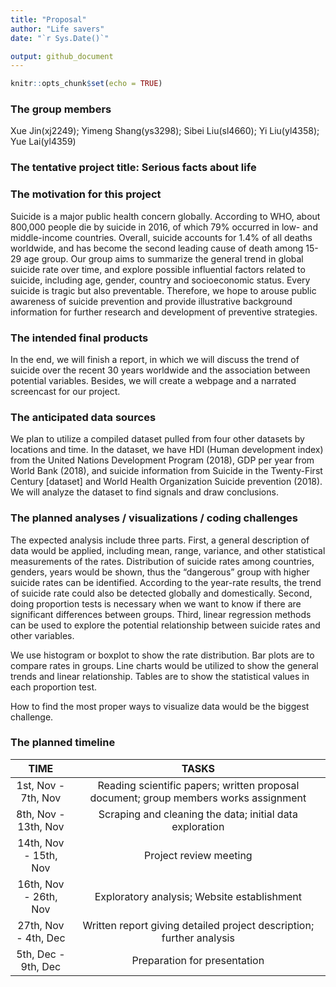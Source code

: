 ```yaml
---
title: "Proposal"
author: "Life savers"
date: "`r Sys.Date()`"

output: github_document
---
```


```r
knitr::opts_chunk$set(echo = TRUE)
```

### The group members

Xue Jin(xj2249); Yimeng Shang(ys3298); Sibei Liu(sl4660); Yi Liu(yl4358); Yue Lai(yl4359)

### The tentative project title: Serious facts about life

### The motivation for this project

Suicide is a major public health concern globally. According to WHO, about 800,000 people die by suicide in 2016, of which 79% occurred in low- and middle-income countries. Overall, suicide accounts for 1.4% of all deaths worldwide, and has become the second leading cause of death among 15-29 age group. Our group aims to summarize the general trend in global suicide rate over time, and explore possible influential factors related to suicide, including age, gender, country and socioeconomic status. Every suicide is tragic but also preventable. Therefore, we hope to arouse public awareness of suicide prevention and provide illustrative background information for further research and development  of preventive strategies. 

### The intended final products

In the end, we will finish a report, in which we will discuss the trend of suicide over the recent 30 years worldwide and the association between potential variables. Besides, we will create a webpage and a narrated screencast for our project.  

### The anticipated data sources

We plan to utilize a compiled dataset pulled from four other datasets by locations and time. In the dataset, we have HDI (Human development index) from the United Nations Development Program (2018), GDP per year from World Bank (2018), and suicide information from Suicide in the Twenty-First Century [dataset] and World Health Organization Suicide prevention (2018). We will analyze the dataset to find signals and draw conclusions.

### The planned analyses / visualizations / coding challenges

The expected analysis include three parts. First, a general description of data would be applied, including mean, range, variance, and other statistical measurements of the rates. Distribution of suicide rates among countries, genders, years would be shown, thus the "dangerous" group with higher suicide rates can be identified. According to the year-rate results, the trend of suicide rate could also be detected globally and domestically. Second, doing proportion tests is necessary when we want to know if there are significant differences between groups. Third, linear regression methods can be used to explore the potential relationship between suicide rates and other variables.

We use histogram or boxplot  to show the rate distribution. Bar plots are to compare rates in groups. Line charts would be utilized to show the general trends and linear relationship. Tables are to show the statistical values in each proportion test.

How to find the most proper ways to visualize data would be the biggest challenge.

### The planned timeline

| TIME  | TASKS   |
| :------------------: | :----------------------------------------------------------------------------------: |
| 1st, Nov - 7th, Nov  | Reading scientific papers; written proposal document; group members works assignment  |
| 8th, Nov - 13th, Nov  | Scraping and cleaning the data; initial data exploration|
| 14th, Nov - 15th, Nov  |Project review meeting     |
| 16th, Nov - 26th, Nov |  Exploratory analysis; Website establishment |                         
| 27th, Nov - 4th, Dec  |Written report giving detailed project description; further analysis
| 5th, Dec - 9th, Dec    | Preparation for presentation     |


